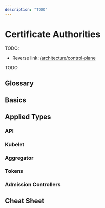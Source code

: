 ```yaml
---
description: "TODO"
---
```


# Certificate Authorities

TODO:
- Reverse link: [/architecture/control-plane](/architecture/control-plane)

TODO

## Glossary

## Basics

## Applied Types

### API

### Kubelet

### Aggregator

### Tokens

### Admission Controllers

## Cheat Sheet
